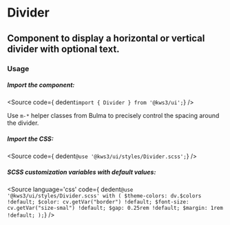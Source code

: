 
<Version />

# Divider
## Component to display a horizontal or vertical divider with optional text.


<Meta of={Stories} />
<Canvas />
<Controls />


### Usage

##### Import the component:
<Source
  code={ dedent`import { Divider } from '@kws3/ui';`}
/>

<div className="notification is-light is-info">Use <code>m-*</code> helper classes from Bulma to precisely control the spacing around the divider.</div>


##### Import the CSS:
<Source
  code={ dedent`@use '@kws3/ui/styles/Divider.scss';`}
/>

##### SCSS customization variables with default values:
<Source
  language='css'
  code={ dedent`
    @use '@kws3/ui/styles/Divider.scss' with (
      $theme-colors: dv.$colors !default;
      $color: cv.getVar("border") !default;
      $font-size: cv.getVar("size-smal") !default;
      $gap: 0.25rem !default;
      $margin: 1rem !default;
    );
  `}
/>